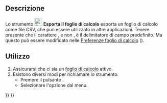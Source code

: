 <languages/>

{{Docnav/it
|[[Spreadsheet_Import/it|Importa]]
|[[Spreadsheet_MergeCells/it|Unisci celle]]
|[[Spreadsheet_Workbench/it|Spreadsheet]]
|IconL=Spreadsheet_Import.svg
|IconR=Spreadsheet_MergeCells.svg
|IconC=Workbench_Spreadsheet.svg
}}

{{GuiCommand/it
|Name=Spreadsheet Export
|Name/it=Spreadsheet Esporta
|MenuLocation=Foglio di calcolo → Esporta il foglio di calcolo
|Workbenches=[[Spreadsheet_Workbench/it|Spreadsheet]]
|Version=0.17
|SeeAlso=[[Spreadsheet_Import/it|Importa un foglio di calcolo]]
}}

<span id="Description"></span>
==Descrizione==

Lo strumento [[File:Spreadsheet_Export.svg|24px]] '''Esporta il foglio di calcolo''' esporta un foglio di calcolo come file CSV, che può essere utilizzato in altre applicazioni. Tenere presente che il carattere {{Value|tab}}, e non {{Value|virgola}}, è il delimitatore di campo predefinito. Ma questo può essere modificato nelle [[Spreadsheet_Preferences/it|Preferenze foglio di calcolo]] ({{Version/it|0.20}}).

<span id="Usage"></span>
==Utilizzo==

# Assicurarsi che ci sia un [[Spreadsheet_CreateSheet/it|foglio di calcolo]] attivo.
# Esistono diversi modi per richiamare lo strumento:
#* Premere il pulsante {{Button|[[File:Spreadsheet_Export.svg|16px]] [[Spreadsheet_Export/it|Esporta il foglio di calcolo]]}}.
#* Selezionare l'opzione {{MenuCommand|Foglio di calcolo → [[File:Spreadsheet_Export.svg|16px]] Esporta il foglio di calcolo}} dal menu.


{{Docnav/it
|[[Spreadsheet_Import/it|Importa]]
|[[Spreadsheet_MergeCells/it|Unisci celle]]
|[[Spreadsheet_Workbench/it|Spreadsheet]]
|IconL=Spreadsheet_Import.svg
|IconR=Spreadsheet_MergeCells.svg
|IconC=Workbench_Spreadsheet.svg
}}

{{Spreadsheet_Tools_navi{{#translation:}}}}
{{Userdocnavi{{#translation:}}}}